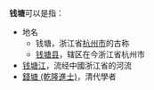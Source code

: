 '''钱塘'''可以是指：
*地名
**钱塘，浙江省[[杭州市|杭州市]]的古称
**[[钱塘县|钱塘县]]，辖区在今浙江省杭州市
*[[钱塘江|钱塘江]]，流经中國浙江省的河流
*[[錢塘_(乾隆進士)|錢塘 (乾隆進士)]]，清代學者
{{disambig|Cat=二字中國相關消歧義}}